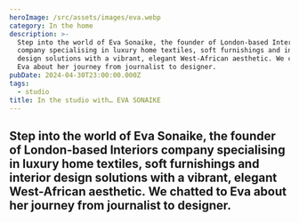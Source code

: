 ```yaml
---
heroImage: /src/assets/images/eva.webp
category: In the home
description: >-
  Step into the world of Eva Sonaike, the founder of London-based Interiors
  company specialising in luxury home textiles, soft furnishings and interior
  design solutions with a vibrant, elegant West-African aesthetic. We chatted to
  Eva about her journey from journalist to designer.
pubDate: 2024-04-30T23:00:00.000Z
tags:
  - studio
title: In the studio with… EVA SONAIKE
---
```


## Step into the world of Eva Sonaike, the founder of London-based Interiors company specialising in luxury home textiles, soft furnishings and interior design solutions with a vibrant, elegant West-African aesthetic. We chatted to Eva about her journey from journalist to designer.
